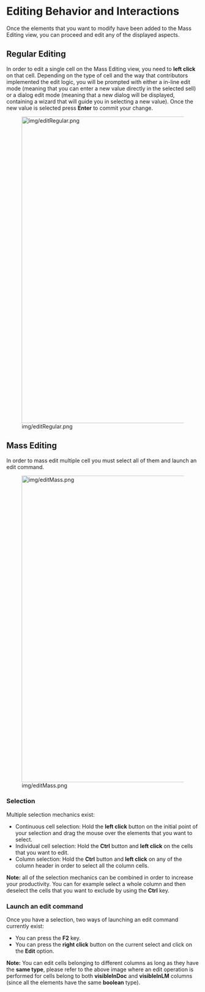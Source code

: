 = Editing Behavior and Interactions =
Once the elements that you want to modify have been added to the Mass Editing view, you can proceed and edit any of the displayed aspects.

== Regular Editing ==
In order to edit a single cell on the Mass Editing view, you need to '''left click ''' on that cell. Depending on the type of cell and the way that contributors implemented the edit logic, you will be prompted with either a in-line edit mode (meaning that you can enter a new value directly in the selected sell) or a dialog edit mode (meaning that a new dialog will be displayed, containing a wizard that will guide you in selecting a new value). Once the new value is selected press '''Enter''' to commit your change.

[[Image:img/editRegular.png|thumb|none|800px]]

== Mass Editing ==
In order to mass edit multiple cell you must select all of them and launch an edit command.

[[Image:img/editMass.png|thumb|none|800px]]

=== Selection ===

Multiple selection mechanics exist:

* Continuous cell selection:  Hold the '''left click''' button on the initial point of your selection and drag the mouse over the elements that you want to select.
* Individual cell selection: Hold the '''Ctrl''' button and '''left click''' on the cells that you want to edit.
* Column selection: Hold the '''Ctrl''' button and '''left click''' on any of the column header in order to select all the column cells.

'''Note:''' all of the selection mechanics can be combined in order to increase your productivity. You can for example select a whole column and then deselect the cells that you want to exclude by using the '''Ctrl''' key.

=== Launch an edit command ===

Once you have a selection, two ways of launching an edit command currently exist: 

* You can press the '''F2''' key.
* You can press the '''right click''' button on the current select and click on the '''Edit''' option.

'''Note:''' You can edit cells belonging to different columns as long as they have the '''same type''', please refer to the above image where an edit operation is performed for cells belong to both '''visibleInDoc''' and '''visibleInLM''' columns (since all the elements have the same '''boolean''' type).